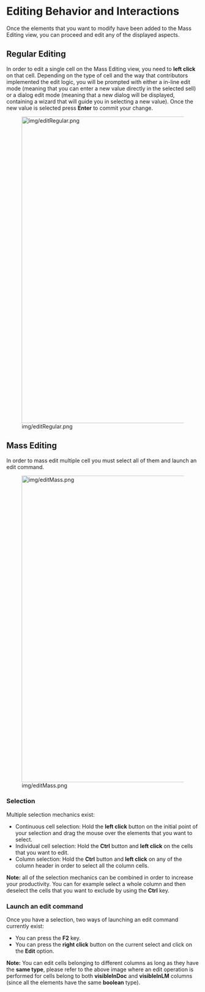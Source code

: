 = Editing Behavior and Interactions =
Once the elements that you want to modify have been added to the Mass Editing view, you can proceed and edit any of the displayed aspects.

== Regular Editing ==
In order to edit a single cell on the Mass Editing view, you need to '''left click ''' on that cell. Depending on the type of cell and the way that contributors implemented the edit logic, you will be prompted with either a in-line edit mode (meaning that you can enter a new value directly in the selected sell) or a dialog edit mode (meaning that a new dialog will be displayed, containing a wizard that will guide you in selecting a new value). Once the new value is selected press '''Enter''' to commit your change.

[[Image:img/editRegular.png|thumb|none|800px]]

== Mass Editing ==
In order to mass edit multiple cell you must select all of them and launch an edit command.

[[Image:img/editMass.png|thumb|none|800px]]

=== Selection ===

Multiple selection mechanics exist:

* Continuous cell selection:  Hold the '''left click''' button on the initial point of your selection and drag the mouse over the elements that you want to select.
* Individual cell selection: Hold the '''Ctrl''' button and '''left click''' on the cells that you want to edit.
* Column selection: Hold the '''Ctrl''' button and '''left click''' on any of the column header in order to select all the column cells.

'''Note:''' all of the selection mechanics can be combined in order to increase your productivity. You can for example select a whole column and then deselect the cells that you want to exclude by using the '''Ctrl''' key.

=== Launch an edit command ===

Once you have a selection, two ways of launching an edit command currently exist: 

* You can press the '''F2''' key.
* You can press the '''right click''' button on the current select and click on the '''Edit''' option.

'''Note:''' You can edit cells belonging to different columns as long as they have the '''same type''', please refer to the above image where an edit operation is performed for cells belong to both '''visibleInDoc''' and '''visibleInLM''' columns (since all the elements have the same '''boolean''' type).